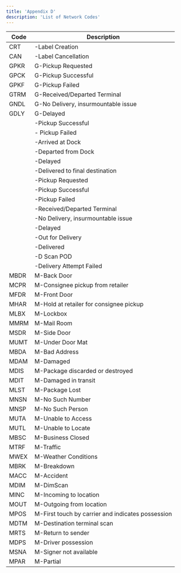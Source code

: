 ```yaml
---
title: 'Appendix D'
description: 'List of Network Codes'
---
```

| Code | Description |
|---|---|
| CRT | -Label Creation |
| CAN | -Label Cancellation |
| GPKR | G-Pickup Requested |
| GPCK | G-Pickup Successful |
| GPKF | G-Pickup Failed |
| GTRM | G-Received/Departed Terminal |
| GNDL | G-No Delivery, insurmountable issue |
| GDLY | G-Delayed |
|  | -Pickup Successful |
|  | - Pickup Failed |
|  | -Arrived at Dock |
|  | -Departed from Dock |
|  | -Delayed |
|  | -Delivered to final destination |
|  | -Pickup Requested |
|  | -Pickup Successful |
|  | -Pickup Failed |
|  | -Received/Departed Terminal |
|  | -No Delivery, insurmountable issue |
|  | -Delayed |
|  | -Out for Delivery |
|  | -Delivered |
|  | -D Scan POD |
|  | -Delivery Attempt Failed |
| MBDR  | M-Back Door |
| MCPR | M-Consignee pickup from retailer |
| MFDR | M-Front Door |
| MHAR | M-Hold at retailer for consignee pickup |
| MLBX | M-Lockbox |
| MMRM | M-Mail Room |
| MSDR | M-Side Door |
| MUMT | M-Under Door Mat |
| MBDA | M-Bad Address |
| MDAM | M-Damaged |
| MDIS | M-Package discarded or destroyed |
| MDIT | M-Damaged in transit |
| MLST | M-Package Lost |
| MNSN | M-No Such Number |
| MNSP | M-No Such Person |
| MUTA | M-Unable to Access |
| MUTL | M-Unable to Locate |
| MBSC | M-Business Closed |
| MTRF | M-Traffic |
| MWEX | M-Weather Conditions |
| MBRK | M-Breakdown |
| MACC | M-Accident |
| MDIM | M-DimScan |
| MINC | M-Incoming to location |
| MOUT | M-Outgoing from location |
| MPOS | M-First touch by carrier and indicates possession |
| MDTM | M-Destination terminal scan |
| MRTS | M-Return to sender |
| MDPS | M-Driver possession |
| MSNA | M-Signer not available |
| MPAR | M-Partial |




